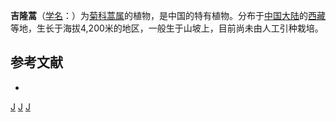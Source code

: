 {{Speciesbox
| taxon = Artemisia jilongensis''
| binomial_authority = [[凌元洁|Y. R. Ling]] et C. J. Humphries 
}}

'''吉隆蒿'''（[[学名|学名]]：{{lang|la|''Artemisia jilongensis''}}）为[[菊科|菊科]][[蒿属|蒿属]]的植物，是中国的特有植物。分布于[[中国大陆|中国大陆]]的[[西藏|西藏]]等地，生长于海拔4,200米的地区，一般生于山坡上，目前尚未由人工引种栽培。

== 参考文献 ==
<div class="references-small">
* {{cite web| url =http://www.bioinfo.cn/db05/KmzwSpecies.php?action=view&id=4114| title =吉隆蒿| work =《中国高等植物数据库全库》| publisher =中国科学院微生物研究所| author =昆明植物研究所| accessdate =2009-02-24| deadurl =yes| archiveurl =https://web.archive.org/web/20160305004512/http://www.bioinfo.cn/db05/KmzwSpecies.php?action=view&id=4114| archivedate =2016-03-05}}
</div>
{{Taxonbar|from=Q10917433}}

[[Category:蒿属|J]]
[[Category:中国特有植物|J]]
[[Category:西藏植物|J]]